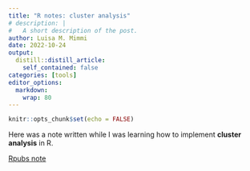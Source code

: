 ```yaml
---
title: "R notes: cluster analysis"
# description: |
#   A short description of the post.
author: Luisa M. Mimmi
date: 2022-10-24
output:
  distill::distill_article:
    self_contained: false
categories: [tools]
editor_options: 
  markdown: 
    wrap: 80
---
```



```r
knitr::opts_chunk$set(echo = FALSE)
```

Here was a note written while I was learning how to implement **cluster analysis** in R. 

[Rpubs note](https://rpubs.com/Lulliter/cluster-analysis)


